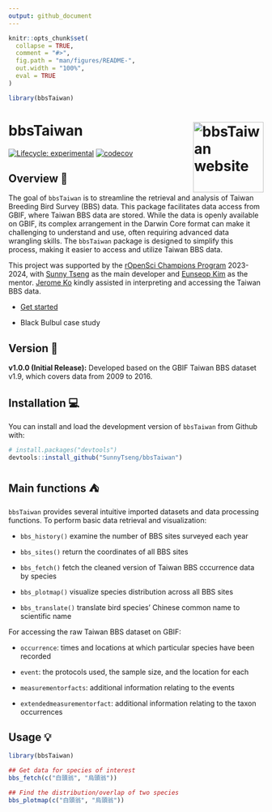 ```yaml
---
output: github_document
---
```


<!-- README.md is generated from README.Rmd. Please edit that file -->

```r
knitr::opts_chunk$set(
  collapse = TRUE,
  comment = "#>",
  fig.path = "man/figures/README-",
  out.width = "100%",
  eval = TRUE
)

library(bbsTaiwan)
```

# bbsTaiwan <a href="https://sunnytseng.github.io/bbsTaiwan/"><img src="man/figures/logo.png" alt="bbsTaiwan website" align="right" height="139"/></a>

<!-- badges: start -->

[![Lifecycle: experimental](https://img.shields.io/badge/lifecycle-experimental-orange.svg)](https://lifecycle.r-lib.org/articles/stages.html#experimental) [![codecov](https://codecov.io/github/SunnyTseng/bbsTaiwan/graph/badge.svg?token=HW0IBX5Y7B)](https://codecov.io/github/SunnyTseng/bbsTaiwan)

<!-- badges: end -->

## Overview 📑

The goal of `bbsTaiwan` is to streamline the retrieval and analysis of Taiwan Breeding Bird Survey (BBS) data. This package facilitates data access from GBIF, where Taiwan BBS data are stored. While the data is openly available on GBIF, its complex arrangement in the Darwin Core format can make it challenging to understand and use, often requiring advanced data wrangling skills. The `bbsTaiwan` package is designed to simplify this process, making it easier to access and utilize Taiwan BBS data.

This project was supported by the [rOpenSci Champions Program](https://ropensci.org/champions/) 2023-2024, with [Sunny Tseng](https://sunnytseng.ca/) as the main developer and [Eunseop Kim](https://ropensci.org/blog/2023/11/29/champions-program-mentors-2023/) as the mentor. [Jerome Ko](https://scholar.google.com/citations?user=XbUxScIAAAAJ&hl=zh-TW) kindly assisted in interpreting and accessing the Taiwan BBS data.

-   [Get started](https://sunnytseng.github.io/bbsTaiwan/articles/bbsTaiwan.html)

-   Black Bulbul case study

## Version 🔖

**v1.0.0 (Initial Release):** Developed based on the GBIF Taiwan BBS dataset v1.9, which covers data from 2009 to 2016.

## Installation 💻

You can install and load the development version of `bbsTaiwan` from Github with:

```r
# install.packages("devtools")
devtools::install_github("SunnyTseng/bbsTaiwan")
```

## Main functions ⛺

`bbsTaiwan` provides several intuitive imported datasets and data processing functions. To perform basic data retrieval and visualization:

-   `bbs_history()` examine the number of BBS sites surveyed each year

-   `bbs_sites()` return the coordinates of all BBS sites

-   `bbs_fetch()` fetch the cleaned version of Taiwan BBS cccurrence data by species

-   `bbs_plotmap()` visualize species distribution across all BBS sites

-   `bbs_translate()` translate bird species' Chinese common name to scientific name

For accessing the raw Taiwan BBS dataset on GBIF:

-   `occurrence`: times and locations at which particular species have been recorded

-   `event`: the protocols used, the sample size, and the location for each

-   `measurementorfacts`: additional information relating to the events

-   `extendedmeasurementorfact`: additional information relating to the taxon occurrences

## Usage 💡

```r
library(bbsTaiwan)

## Get data for species of interest
bbs_fetch(c("白頭翁", "烏頭翁"))

## Find the distribution/overlap of two species
bbs_plotmap(c("白頭翁", "烏頭翁"))
```
